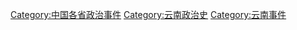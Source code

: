 [[Category:中国各省政治事件|Category:中国各省政治事件]]
[[Category:云南政治史|Category:云南政治史]]
[[Category:云南事件|Category:云南事件]]